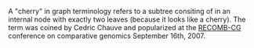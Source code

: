{{otheruses}}

A "cherry" in graph terminology refers to a subtree consiting of in an internal node with exactly two leaves (because it looks like a cherry). The term was coined by Cedric Chauve and popularized at the [[RECOMB-CG]] conference on comparative genomics September 16th, 2007.